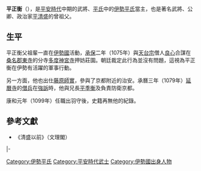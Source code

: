 {{東亞男性歷史人物
|名稱 = 平正衡
|出生日期 = 不詳
|逝世日期 = 不詳
|身份 = [[從四位|從四位下]][[出羽國|出羽守]]
|主君 = [[白河天皇|白河天皇]]→[[堀河天皇|堀河天皇]]
|父親 = [[平正度|平正度]]
|子 = [[平正盛|平正盛]]
}}
{{japanese|japanese=平 正衡|kana=たいら の まさひら|romaji=Taira no Masahira}}

'''平正衡'''（{{bd|？||？}}），是[[平安時代|平安時代]]中期的武將、[[平氏|平氏]]中的[[伊勢平氏|伊勢平氏]]當主，也是著名武將、公卿、政治家[[平清盛|平清盛]]的曾祖父。

==生平==
平正衡父祖輩一直在[[伊勢國|伊勢國]]活動，[[承保|承保]]二年（1075年）與[[天台宗|天台宗]]僧人[[良心_(僧人)|良心]]合謀在[[桑名郡|桑名郡]][[東寺|東寺]]的分寺[[多度大社|多度神宮寺]]押妨莊園。朝廷裁定此行為並沒有問題，這視為平正衡在伊勢有活躍的軍事行動。

另一方面，他也出仕[[藤原師實|藤原師實]]，參與了京都附近的治安。承曆三年（1079年）[[延曆寺|延曆寺]]的[[僧兵|僧兵]]在[[強訴|強訴]]時，他與兄長[[平季衡|平季衡]]及{{link-ja|源賴綱|源頼綱}}負責防衛京都。

康和元年（1099年）任職出羽守後，史籍再無他的紀錄。

== 參考文獻 ==
*{{link-ja|高橋昌明|高橋昌明}} 《清盛以前》（文理閣）

{{start box|width=auto}}
{{s-pre}}
|-
{{s-before|[[平正度|平正度]]}}
{{s-title|[[伊勢平氏|伊勢平氏]]當主|}}
{{s-after|[[平正盛|平正盛]]}}
{{end box}}

[[Category:伊勢平氏|Category:伊勢平氏]]
[[Category:平安時代武士|Category:平安時代武士]]
[[Category:伊勢國出身人物|Category:伊勢國出身人物]]